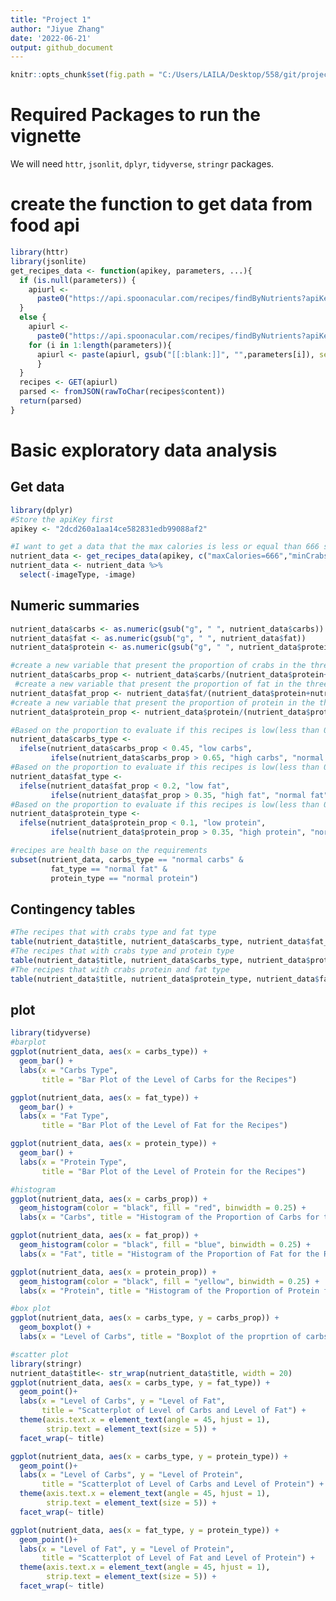 ```yaml
---
title: "Project 1"
author: "Jiyue Zhang"
date: '2022-06-21'
output: github_document
---
```


```r
knitr::opts_chunk$set(fig.path = "C:/Users/LAILA/Desktop/558/git/project1/Project1/README_files/figure-gfm/")

```

# Required Packages to run the vignette
We will need `httr`, `jsonlit`, `dplyr`, `tidyverse`, `stringr` packages. 

# create the function to get data from food api
```r
library(httr)
library(jsonlite)
get_recipes_data <- function(apikey, parameters, ...){
  if (is.null(parameters)) {
    apiurl <-
      paste0("https://api.spoonacular.com/recipes/findByNutrients?apiKey=", apikey)
  } 
  else {
    apiurl <-
      paste0("https://api.spoonacular.com/recipes/findByNutrients?apiKey=", apikey)
    for (i in 1:length(parameters)){
      apiurl <- paste(apiurl, gsub("[[:blank:]]", "",parameters[i]), sep = "&")
      }
  }
  recipes <- GET(apiurl)
  parsed <- fromJSON(rawToChar(recipes$content))
  return(parsed)
}
```

# Basic exploratory data analysis
## Get data
```r
library(dplyr)
#Store the apiKey first
apikey <- "2dcd260a1aa14ce582831edb99088af2"

#I want to get a data that the max calories is less or equal than 666 since a person need 2000 calories a day, each meal should be around 666 calories. And I also want to set the min value of carbs, fat and protein to 75g, 14g and 16g. These values calculated base on the least proportion of each nutrient that we need a meal
nutrient_data <- get_recipes_data(apikey, c("maxCalories=666","minCrabs=75","minFat=14","minProtein=1"))
nutrient_data <- nutrient_data %>%
  select(-imageType, -image)
```

## Numeric summaries
```r
nutrient_data$carbs <- as.numeric(gsub("g", " ", nutrient_data$carbs))
nutrient_data$fat <- as.numeric(gsub("g", " ", nutrient_data$fat))
nutrient_data$protein <- as.numeric(gsub("g", " ", nutrient_data$protein))

#create a new variable that present the proportion of crabs in the three elements
nutrient_data$carbs_prop <- nutrient_data$carbs/(nutrient_data$protein+nutrient_data$carbs+nutrient_data$fat)
 #create a new variable that present the proportion of fat in the three elements
nutrient_data$fat_prop <- nutrient_data$fat/(nutrient_data$protein+nutrient_data$carbs+nutrient_data$fat)
#create a new variable that present the proportion of protein in the three elements
nutrient_data$protein_prop <- nutrient_data$protein/(nutrient_data$protein+nutrient_data$carbs+nutrient_data$fat)

#Based on the proportion to evaluate if this recipes is low(less than 0.45), normal(0.45 to 0.65) or high carbs(larger than 0.65) recipie.
nutrient_data$carbs_type <- 
  ifelse(nutrient_data$carbs_prop < 0.45, "low carbs", 
         ifelse(nutrient_data$carbs_prop > 0.65, "high carbs", "normal carbs" ))
#Based on the proportion to evaluate if this recipes is low(less than 0.2), normal(0.2 to 0.35) or high fat(larger than 0.35) recipie.
nutrient_data$fat_type <- 
  ifelse(nutrient_data$fat_prop < 0.2, "low fat", 
         ifelse(nutrient_data$fat_prop > 0.35, "high fat", "normal fat" ))
#Based on the proportion to evaluate if this recipes is low(less than 0.1), normal(0.1 to 0.35) or high protein(larger than 0.35) recipie.
nutrient_data$protein_type <- 
  ifelse(nutrient_data$protein_prop < 0.1, "low protein", 
         ifelse(nutrient_data$protein_prop > 0.35, "high protein", "normal protein" ))

#recipes are health base on the requirements
subset(nutrient_data, carbs_type == "normal carbs" &
         fat_type == "normal fat" &
         protein_type == "normal protein")
```

## Contingency tables
```r
#The recipes that with crabs type and fat type
table(nutrient_data$title, nutrient_data$carbs_type, nutrient_data$fat_type)
#The recipes that with crabs type and protein type
table(nutrient_data$title, nutrient_data$carbs_type, nutrient_data$protein_type)
#The recipes that with crabs protein and fat type
table(nutrient_data$title, nutrient_data$protein_type, nutrient_data$fat_type)
```

## plot
```r
library(tidyverse)
#barplot
ggplot(nutrient_data, aes(x = carbs_type)) +
  geom_bar() +
  labs(x = "Carbs Type", 
       title = "Bar Plot of the Level of Carbs for the Recipes")

ggplot(nutrient_data, aes(x = fat_type)) +
  geom_bar() +
  labs(x = "Fat Type", 
       title = "Bar Plot of the Level of Fat for the Recipes")

ggplot(nutrient_data, aes(x = protein_type)) +
  geom_bar() +
  labs(x = "Protein Type", 
       title = "Bar Plot of the Level of Protein for the Recipes")

#histogram
ggplot(nutrient_data, aes(x = carbs_prop)) + 
  geom_histogram(color = "black", fill = "red", binwidth = 0.25) + 
  labs(x = "Carbs", title = "Histogram of the Proportion of Carbs for the Recipes")

ggplot(nutrient_data, aes(x = fat_prop)) + 
  geom_histogram(color = "black", fill = "blue", binwidth = 0.25) + 
  labs(x = "Fat", title = "Histogram of the Proportion of Fat for the Recipes")

ggplot(nutrient_data, aes(x = protein_prop)) + 
  geom_histogram(color = "black", fill = "yellow", binwidth = 0.25) + 
  labs(x = "Protein", title = "Histogram of the Proportion of Protein for the Recipes")

#box plot
ggplot(nutrient_data, aes(x = carbs_type, y = carbs_prop)) +
  geom_boxplot() +
  labs(x = "Level of Carbs", title = "Boxplot of the proprtion of carbs base on carbs type")

#scatter plot
library(stringr)
nutrient_data$title<- str_wrap(nutrient_data$title, width = 20)
ggplot(nutrient_data, aes(x = carbs_type, y = fat_type)) +
  geom_point()+
  labs(x = "Level of Carbs", y = "Level of Fat", 
       title = "Scatterplot of Level of Carbs and Level of Fat") +
  theme(axis.text.x = element_text(angle = 45, hjust = 1),
        strip.text = element_text(size = 5)) +
  facet_wrap(~ title)

ggplot(nutrient_data, aes(x = carbs_type, y = protein_type)) +
  geom_point()+
  labs(x = "Level of Carbs", y = "Level of Protein", 
       title = "Scatterplot of Level of Carbs and Level of Protein") +
  theme(axis.text.x = element_text(angle = 45, hjust = 1),
        strip.text = element_text(size = 5)) +
  facet_wrap(~ title)

ggplot(nutrient_data, aes(x = fat_type, y = protein_type)) +
  geom_point()+
  labs(x = "Level of Fat", y = "Level of Protein", 
       title = "Scatterplot of Level of Fat and Level of Protein") +
  theme(axis.text.x = element_text(angle = 45, hjust = 1),
        strip.text = element_text(size = 5)) +
  facet_wrap(~ title)
```